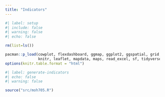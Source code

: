 ```yaml
---
title: "Indicators"
---
```


```r
#| label: setup
#| include: false
#| warning: false
#| echo: false

rm(list=ls())

pacman::p_load(cowplot, flexdashboard, ggmap, ggplot2, ggspatial, grid, 
               knitr, leaflet, mapdata, maps, read_excel, sf, tidyverse)
options(knitr.table.format = "html") 
```

```r
#| label: generate-indicators
#| echo: false
#| warning: false

source("src/moh705.R")


```
